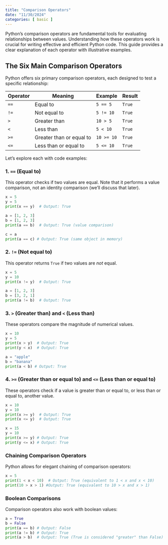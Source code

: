 ```yaml
---
title: "Comparison Operators"
date: "11/30/2024"
categories: [ basic ]
---
```



Python's comparison operators are fundamental tools for evaluating relationships between values.  Understanding how these operators work is crucial for writing effective and efficient Python code. This guide provides a clear explanation of each operator with illustrative examples.

## The Six Main Comparison Operators

Python offers six primary comparison operators, each designed to test a specific relationship:

| Operator | Meaning          | Example        | Result |
|---------|-----------------|----------------|--------|
| `==`     | Equal to         | `5 == 5`       | `True` |
| `!=`     | Not equal to     | `5 != 10`      | `True` |
| `>`      | Greater than     | `10 > 5`       | `True` |
| `<`      | Less than        | `5 < 10`       | `True` |
| `>=`     | Greater than or equal to | `10 >= 10`     | `True` |
| `<=`     | Less than or equal to  | `5 <= 10`      | `True` |


Let's explore each with code examples:

### 1. `==` (Equal to)

This operator checks if two values are equal.  Note that it performs a value comparison, not an identity comparison (we'll discuss that later).

```python
x = 5
y = 5
print(x == y)  # Output: True

a = [1, 2, 3]
b = [1, 2, 3]
print(a == b)  # Output: True (value comparison)

c = a
print(a == c) # Output: True (same object in memory)
```

### 2. `!=` (Not equal to)

This operator returns `True` if two values are *not* equal.

```python
x = 5
y = 10
print(x != y)  # Output: True

a = [1, 2, 3]
b = [3, 2, 1]
print(a != b)  # Output: True
```

### 3. `>` (Greater than) and `<` (Less than)

These operators compare the magnitude of numerical values.

```python
x = 10
y = 5
print(x > y)  # Output: True
print(y < x)  # Output: True

a = "apple"
b = "banana"
print(a < b) # Output: True
```

### 4. `>=` (Greater than or equal to) and `<=` (Less than or equal to)

These operators check if a value is greater than or equal to, or less than or equal to, another value.


```python
x = 10
y = 10
print(x >= y)  # Output: True
print(x <= y)  # Output: True

x = 15
y = 10
print(x >= y) # Output: True
print(y <= x) # Output: True

```


### Chaining Comparison Operators

Python allows for elegant chaining of comparison operators:

```python
x = 5
print(1 < x < 10)  # Output: True (equivalent to 1 < x and x < 10)
print(10 > x > 1) #Output: True (equivalent to 10 > x and x > 1)
```

### Boolean Comparisons

Comparison operators also work with boolean values:


```python
a = True
b = False
print(a == b) # Output: False
print(a != b) # Output: True
print(a > b)  # Output: True (True is considered "greater" than False)
```